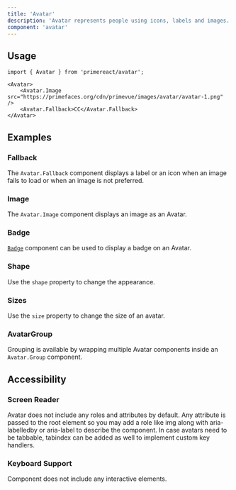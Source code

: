 ```yaml
---
title: 'Avatar'
description: 'Avatar represents people using icons, labels and images.'
component: 'avatar'
---
```


## Usage

```tsx
import { Avatar } from 'primereact/avatar';
```

```tsx
<Avatar>
    <Avatar.Image src="https://primefaces.org/cdn/primevue/images/avatar/avatar-1.png" />
    <Avatar.Fallback>CC</Avatar.Fallback>
</Avatar>
```

## Examples

### Fallback

The `Avatar.Fallback` component displays a label or an icon when an image fails to load or when an image is not preferred.

<DocExampleViewer name="avatar:fallback-demo" />

### Image

The `Avatar.Image` component displays an image as an Avatar.

<DocExampleViewer name="avatar:image-demo" />

### Badge

[`Badge`](/docs/components/badge) component can be used to display a badge on an Avatar.

<DocExampleViewer name="avatar:badge-demo" />

### Shape

Use the `shape` property to change the appearance.

<DocExampleViewer name="avatar:shape-demo" />

### Sizes

Use the `size` property to change the size of an avatar.

<DocExampleViewer name="avatar:size-demo" />

### AvatarGroup

Grouping is available by wrapping multiple Avatar components inside an `Avatar.Group` component.

<DocExampleViewer name="avatar:group-demo" />

## Accessibility

### Screen Reader

Avatar does not include any roles and attributes by default. Any attribute is passed to the root element so you may add a role like img along with aria-labelledby or aria-label to describe the component. In case avatars need to be tabbable, tabindex can be added as well to implement custom key handlers.

### Keyboard Support

Component does not include any interactive elements.
